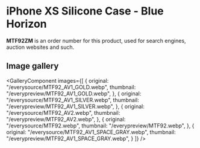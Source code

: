 
# iPhone XS Silicone Case - Blue Horizon

<Callout type='info' emoji='👉🏻'>**MTF92ZM** is an order number for this product, used for search engines, auction websites and such.</Callout>

## Image gallery

<GalleryComponent
    images={[
      {
        original: "/everysource/MTF92_AV1_GOLD.webp",
        thumbnail: "/everypreview/MTF92_AV1_GOLD.webp",
      },
      {
        original: "/everysource/MTF92_AV1_SILVER.webp",
        thumbnail: "/everypreview/MTF92_AV1_SILVER.webp",
      },
      {
        original: "/everysource/MTF92_AV2.webp",
        thumbnail: "/everypreview/MTF92_AV2.webp",
      },
      {
        original: "/everysource/MTF92.webp",
        thumbnail: "/everypreview/MTF92.webp",
      },
      {
        original: "/everysource/MTF92_AV1_SPACE_GRAY.webp",
        thumbnail: "/everypreview/MTF92_AV1_SPACE_GRAY.webp",
      }
    ]}
  />
